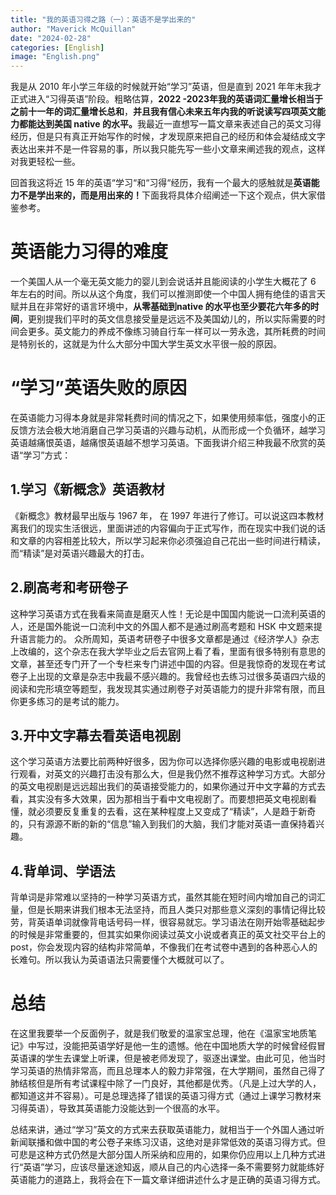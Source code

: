 ```yaml
---
title: "我的英语习得之路（一）：英语不是学出来的"
author: "Maverick McQuillan"
date: "2024-02-28"
categories: [English]
image: "English.png"
---
```


我是从 2010 年小学三年级的时候就开始“学习”英语，但是直到 2021 年年末我才正式进入“习得英语”阶段。粗略估算，**2022 -2023年我的英语词汇量增长相当于之前十一年的词汇量增长总和**，**并且我有信心未来五年内我的听说读写四项英文能力都能达到美国 native 的水平。**我最近一直想写一篇文章来表述自己的英文习得经历，但是只有真正开始写作的时候，才发现原来把自己的经历和体会凝结成文字表达出来并不是一件容易的事，所以我只能先写一些小文章来阐述我的观点，这样对我更轻松一些。

回首我这将近 15 年的英语“学习“和“习得“经历，我有一个最大的感触就是**英语能力不是学出来的，而是用出来的！**下面我将具体介绍阐述一下这个观点，供大家借鉴参考。

# 英语能力习得的难度

一个美国人从一个毫无英文能力的婴儿到会说话并且能阅读的小学生大概花了 6 年左右的时间。所以从这个角度，我们可以推测即使一个中国人拥有绝佳的语言天赋并且在非常好的语言环境中，**从零基础到native 的水平也至少要花六年多的时间**，更别提我们平时的英文信息接受量是远远不及美国幼儿的，所以实际需要的时间会更多。英文能力的养成不像练习骑自行车一样可以一劳永逸，其所耗费的时间是特别长的，这就是为什么大部分中国大学生英文水平很一般的原因。

# “学习”英语失败的原因

在英语能力习得本身就是非常耗费时间的情况之下，如果使用频率低，强度小的正反馈方法会极大地消磨自己学习英语的兴趣与动机，从而形成一个负循环，越学习英语越痛恨英语，越痛恨英语越不想学习英语。下面我讲介绍三种我最不欣赏的英语“学习”方式：

## 1.学习《新概念》英语教材

《新概念》教材最早出版与 1967 年， 在 1997 年进行了修订。可以说这四本教材离我们的现实生活很远，里面讲述的内容偏向于正式写作，而在现实中我们说的话和文章的内容相差比较大，所以学习起来你必须强迫自己花出一些时间进行精读，而“精读”是对英语兴趣最大的打击。

## 2.刷高考和考研卷子

这种学习英语方式在我看来简直是磨灭人性！无论是中国国内能说一口流利英语的人，还是国外能说一口流利中文的外国人都不是通过刷高考题和 HSK 中文题来提升语言能力的。 众所周知，英语考研卷子中很多文章都是通过《经济学人》杂志上改编的，这个杂志在我大学毕业之后去官网上看了看，里面有很多特别有意思的文章，甚至还专门开了一个专栏来专门讲述中国的内容。但是我惊奇的发现在考试卷子上出现的文章是杂志中我最不感兴趣的。我曾经也去练习过很多英语四六级的阅读和完形填空等题型，我发现其实通过刷卷子对英语能力的提升非常有限，而且你更多练习的是考试的能力。

## 3.开中文字幕去看英语电视剧

这个学习英语方法要比前两种好很多，因为你可以选择你感兴趣的电影或电视剧进行观看，对英文的兴趣打击没有那么大，但是我仍然不推荐这种学习方式。大部分的英文电视剧是远远超出我们的英语接受能力的，如果你通过开中文字幕的方式去看，其实没有多大效果，因为那相当于看中文电视剧了。而要想把英文电视剧看懂，就必须要反复重复的去看，这在某种程度上又变成了“精读”，人是趋于新奇的，只有源源不断的新的“信息”输入到我们的大脑，我们才能对英语一直保持着兴趣。

## 4.背单词、学语法

背单词是非常难以坚持的一种学习英语方式，虽然其能在短时间内增加自己的词汇量，但是长期来讲我们根本无法坚持，而且人类只对那些意义深刻的事情记得比较劳，背英语单词就像背电话号码一样，很容易就忘。学习语法在刚开始零基础起步的时候是非常重要的，但其实如果你阅读过英文小说或者真正的英文社交平台上的post，你会发现内容的结构非常简单，不像我们在考试卷中遇到的各种恶心人的长难句。所以我认为英语语法只需要懂个大概就可以了。

# 总结

在这里我要举一个反面例子，就是我们敬爱的温家宝总理，他在《温家宝地质笔记》中写过，没能把英语学好是他一生的遗憾。他在中国地质大学的时候曾经假冒英语课的学生去课堂上听课，但是被老师发现了，驱逐出课堂。由此可见，他当时学习英语的热情非常高，而且总理本人的毅力非常强，在大学期间，虽然自己得了肺结核但是所有考试课程中除了一门良好，其他都是优秀。（凡是上过大学的人，都知道这并不容易）。可是总理选择了错误的英语习得方式（通过上课学习教材来习得英语），导致其英语能力没能达到一个很高的水平。

总结来讲，通过“学习”英文的方式来去获取英语能力，就相当于一个外国人通过听新闻联播和做中国的考公卷子来练习汉语，这绝对是非常低效的英语习得方式。但可悲是这种方式仍然是大部分国人所采纳和应用的，如果你仍应用以上几种方式进行“英语”学习，应该尽量迷途知返，顺从自己的内心选择一条不需要努力就能练好英语能力的道路上，我将会在下一篇文章详细讲述什么才是正确的英语习得方式。
